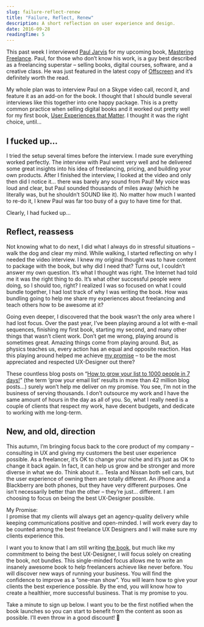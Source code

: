 ```yaml
---
slug: failure-reflect-renew
title: "Failure, Reflect, Renew"
description: A short reflection on user experience and design.
date: 2016-09-28
readingTime: 5
---
```


This past week I interviewed <a href="https://pjrvs.com" target="_blank">Paul Jarvis</a> for my upcoming book, <a href="https://masteringfreelance.com" target="_blank">Mastering Freelance</a>. Paul, for those who don’t know his work, is a guy best described as a freelancing superstar &#8211; selling books, digital courses, software, and a creative class. He was just featured in the latest copy of <a href="http://www.offscreenmag.com/issue15/" target="_blank">Offscreen</a> and it’s definitely worth the read.

My whole plan was to interview Paul on a Skype video call, record it, and feature it as an add-on for the book. I thought that I should bundle several interviews like this together into one happy package. This is a pretty common practice when selling digital books and it worked out pretty well for my first book, <a href="/book/" target="_blank">User Experiences that Matter</a>. I thought it was the right choice, until&#8230;

## I fucked up&#8230;

I tried the setup several times before the interview. I made sure everything worked perfectly. The interview with Paul went very well and he delivered some great insights into his idea of freelancing, pricing, and building your own products. After I finished the interview, I looked at the video and only then did I notice it… there was barely any sound from Paul! My voice was loud and clear, but Paul sounded thousands of miles away (which he literally was, but he shouldn’t SOUND like it). No matter how much I wanted to re-do it, I knew Paul was far too busy of a guy to have time for that.

Clearly, I had fucked up…

## Reflect, reassess

Not knowing what to do next, I did what I always do in stressful situations &#8211; walk the dog and clear my mind. While walking, I started reflecting on why I needed the video interview. I knew my original thought was to have content to package with the book, but why did I need that? Turns out, I couldn’t answer my own question. It’s what I thought was right. The Internet had told me it was the right thing to do. It’s what other successful people were doing, so I should too, right? I realized I was so focused on what I could bundle together, I had lost track of why I was writing the book. How was bundling going to help me share my experiences about freelancing and teach others how to be awesome at it?

Going even deeper, I discovered that the book wasn’t the only area where I had lost focus. Over the past year, I’ve been playing around a lot with e-mail sequences, finishing my first book, starting my second, and many other things that wasn’t client work. Don’t get me wrong, playing around is sometimes great. Amazing things come from playing around. But, as physics teaches us, every action has an equal and opposite reaction. Has this playing around helped me achieve <a href="/making-promises-clients-will-feel/" target="_blank">my promise</a> &#8211; to be the most appreciated and respected UX-Designer out there?

These countless blog posts on “<a href="https://convertkit.com/get-1000-email-subscribers-week/" target="_blank">How to grow your list to 1000 people in 7 days!</a>” (the term ‘grow your email list’ results in more than 42 million blog posts…) surely won’t help me deliver on my promise. You see, I’m not in the business of serving thousands. I don’t outsource my work and I have the same amount of hours in the day as all of you. So, what I really need is a couple of clients that respect my work, have decent budgets, and dedicate to working with me long-term.

## New, and old, direction

This autumn, I’m bringing focus back to the core product of my company &#8211; consulting in UX and giving my customers the best user experience possible. As a freelancer, it’s OK to change your niche and it’s just as OK to change it back again. In fact, it can help us grow and be stronger and more diverse in what we do. Think about it… Tesla and Nissan both sell cars, but the user experience of owning them are totally different. An iPhone and a Blackberry are both phones, but they have very different purposes. One isn’t necessarily better than the other &#8211; they’re just&#8230; different. I am choosing to focus on being the best UX-Designer possible.

My Promise:<br />
I promise that my clients will always get an agency-quality delivery while keeping communications positive and open-minded. I will work every day to be counted among the best freelance UX Designers and I will make sure my clients experience this.

I want you to know that I am still writing <a href="https://masteringfreelance.com" target="_blank">the book</a>, but much like my commitment to being the best UX-Designer, I will focus solely on creating the book, not bundles. This single-minded focus allows me to write an insanely awesome book to help freelancers achieve like never before. You will discover new ways of running your business. You will find the confidence to improve as a “one-man show”. You will learn how to give your clients the best experience possible. By the end, you will know how to create a healthier, more successful business. That is my promise to you.

Take a minute to sign up below. I want you to be the first notified when the book launches so you can start to benefit from the content as soon as possible. I’ll even throw in a good discount! 🙂
